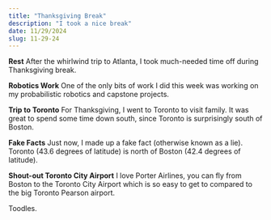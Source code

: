 ```yaml
---
title: "Thanksgiving Break"
description: "I took a nice break"
date: 11/29/2024
slug: 11-29-24
---
```


**Rest**
After the whirlwind trip to Atlanta, I took much-needed time off during Thanksgiving break.

**Robotics Work**
One of the only bits of work I did this week was working on my probabilistic robotics and capstone projects.

**Trip to Toronto**
For Thanksgiving, I went to Toronto to visit family. It was great to spend some time down south, since Toronto is surprisingly south of Boston.

**Fake Facts**
Just now, I made up a fake fact (otherwise known as a lie). Toronto (43.6 degrees of latitude) is north of Boston (42.4 degrees of latitude).

**Shout-out Toronto City Airport**
I love Porter Airlines, you can fly from Boston to the Toronto City Airport which is so easy to get to compared to the big Toronto Pearson airport.

Toodles.